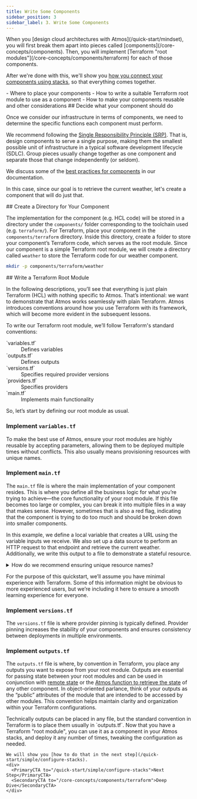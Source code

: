 ```yaml
---
title: Write Some Components
sidebar_position: 3
sidebar_label: 3. Write Some Components
---
```


<Intro>
When you [design cloud architectures with Atmos](/quick-start/mindset), you will first break them apart into pieces called [components](/core-concepts/components). Then, you will implement [Terraform "root modules"](/core-concepts/components/terraform) for each of those components.
</Intro>

After we're done with this, we'll show you [how you connect your components using stacks](/quick-start/simple/configure-stacks), so that everything comes together.

<KeyPoints>
- Where to place your components
- How to write a suitable Terraform root module to use as a component
- How to make your components reusable and other considerations
</KeyPoints>

<Step>
## <StepNumber/> Decide what your component should do

Once we consider our infrastructure in terms of components, we need to determine the specific functions each component must perform.

We recommend following the [Single Responsibility Principle (SRP)](https://en.wikipedia.org/wiki/Single-responsibility_principle). That is, design components to serve a single purpose, making them the smallest possible unit of infrastructure in a typical software development lifecycle (SDLC). Group pieces usually change together as one component and separate those that change independently (or seldom).

We discuss some of the [best practices for components](/best-practices/components) in our documentation.

In this case, since our goal is to retrieve the current weather, let's create a component that will do just that.

</Step>

<Step>
## <StepNumber/> Create a Directory for Your Component

The implementation for the component (e.g. HCL code) will be stored in a directory under the `components/` folder corresponding to the toolchain used (e.g. `terraform/`). For Terraform, place your component in the `components/terraform` directory. Inside this directory, create a folder to store your component’s Terraform code, which serves as the root module. Since our component is a simple Terraform root module, we will create a directory called `weather` to store the Terraform code for our weather component.

```bash
mkdir -p components/terraform/weather
```

</Step>


<Step>
## <StepNumber/> Write a Terraform Root Module

In the following descriptions, you’ll see that everything is just plain Terraform (HCL) with nothing specific to Atmos. That’s intentional: we want to demonstrate that Atmos works seamlessly with plain Terraform. Atmos introduces conventions around how you use Terraform with its framework, which will become more evident in the subsequent lessons.

To write our Terraform root module, we’ll follow Terraform's standard conventions:
<dl>
  <dt>`variables.tf`</dt>
  <dd>Defines variables</dd>

  <dt>`outputs.tf`</dt>
  <dd>Defines outputs</dd>

  <dt>`versions.tf`</dt>
  <dd>Specifies required provider versions</dd>

  <dt>`providers.tf`</dt>
  <dd>Specifies providers</dd>

  <dt>`main.tf`</dt>
  <dd>Implements main functionality</dd>
</dl>

So, let’s start by defining our root module as usual.

### Implement `variables.tf`

To make the best use of Atmos, ensure your root modules are highly reusable by accepting parameters, allowing them to be deployed multiple times without conflicts. This also usually means provisioning resources with unique names.

<EmbedFile filePath="examples/quick-start-simple/components/terraform/weather/variables.tf" />

### Implement `main.tf`

The `main.tf` file is where the main implementation of your component resides. This is where you define all the business logic for what you’re trying to achieve—the core functionality of your root module. If this file becomes too large or complex, you can break it into multiple files in a way that makes sense. However, sometimes that is also a red flag, indicating that the component is trying to do too much and should be broken down into smaller components.

In this example, we define a local variable that creates a URL using the variable inputs we receive. We also set up a data source to perform an HTTP request to that endpoint and retrieve the current weather. Additionally, we write this output to a file to demonstrate a stateful resource.

<EmbedFile filePath="examples/quick-start-simple/components/terraform/weather/main.tf" />

<details>
<summary>How do we recommend ensuring unique resource names?</summary>

Cloud Posse's [`terraform-null-label`](https://github.com/cloudposse/terraform-null-label) module makes this easier by turning naming into a standardized, programmatically enforced convention. Setting the null label parameters ensures unique resource names and enforces consistency across your team and organization.

<Note>In our example, we will keep it simple to focus on the basics, so we will not use this module.</Note>
</details>

For the purpose of this quickstart, we’ll assume you have minimal experience with Terraform. Some of this information might be obvious to more experienced users, but we’re including it here to ensure a smooth learning experience for everyone.

### Implement `versions.tf`

The `versions.tf` file is where provider pinning is typically defined. Provider pinning increases the stability of your components and ensures consistency between deployments in multiple environments.

<EmbedFile filePath="examples/quick-start-simple/components/terraform/weather/versions.tf" />

### Implement `outputs.tf`

The `outputs.tf` file is where, by convention in Terraform, you place any outputs you want to expose from your root module. Outputs are essential for passing state between your root modules and can be used in conjunction with [remote state](/core-concepts/components/terraform/remote-state) or the [Atmos function to retrieve the state](/core-concepts/stacks/templates/functions) of any other component.
In object-oriented parlance, think of your outputs as the “public” attributes of the module that are intended to be accessed by other modules. This convention helps maintain clarity and organization within your Terraform configurations.

<EmbedFile filePath="examples/quick-start-simple/components/terraform/weather/outputs.tf" />
<Note>Technically outputs can be placed in any file, but the standard convention in Terraform is to place them usually in `outputs.tf`.</Note>
</Step>



<ActionCard title="Ready to take the next step?">
    Now that you have a Terraform "root module", you can use it as a component in your Atmos stacks, and deploy it any number of times, tweaking the configuration as needed.

    We will show you [how to do that in the next step](/quick-start/simple/configure-stacks).
    <div>
      <PrimaryCTA to="/quick-start/simple/configure-stacks">Next Step</PrimaryCTA>
      <SecondaryCTA to="/core-concepts/components/terraform">Deep Dive</SecondaryCTA>
    </div>
</ActionCard>
